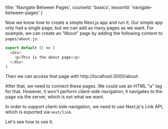 
  title: 'Navigate Between Pages',
  courseId: 'basics',
  lessonId: 'navigate-between-pages'
}

Now we know how to create a simple Next.js app and run it. Our simple app only had a single page, but we can add as many pages as we want. For example, we can create an "About" page by adding the following content to `pages/about.js`:

```js
export default () => (
  <div>
    <p>This is the about page</p>
  </div>
)
```

Then we can access that page with http://localhost:3000/about.

After that, we need to connect these pages. We could use an HTML "a" tag for that. However, it won't perform client-side navigation; it navigates to the page via the server, which is not what we want.

In order to support client-side navigation, we need to use Next.js's Link API, which is exported via `next/link`.

Let's see how to use it.


